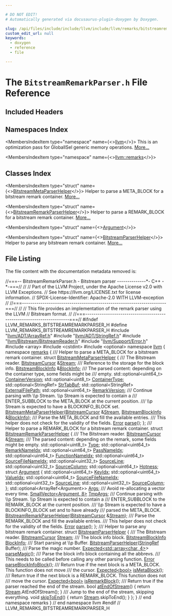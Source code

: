 ```yaml
---

# DO NOT EDIT!
# Automatically generated via docusaurus-plugin-doxygen by Doxygen.

slug: /api/files/include/include/llvm/include/llvm/remarks/bitstreamremarkparser-h
custom_edit_url: null
keywords:
  - doxygen
  - reference
  - file

---
```





# The `BitstreamRemarkParser.h` File Reference

<DoxygenPage pluginConfig={pluginConfig}>



## Included Headers

<IncludesList>
<IncludesListItem
  filePath="llvm/ADT/ArrayRef.h"
  permalink="/docs/api/files/include/include/llvm/include/llvm/adt/arrayref-h"
  isLocal="true" />
<IncludesListItem
  filePath="llvm/ADT/StringRef.h"
  permalink="/docs/api/files/include/include/llvm/include/llvm/adt/stringref-h"
  isLocal="true" />
<IncludesListItem
  filePath="llvm/Bitstream/BitstreamReader.h"
  permalink="/docs/api/files/include/include/llvm/include/llvm/bitstream/bitstreamreader-h"
  isLocal="true" />
<IncludesListItem
  filePath="llvm/Support/Error.h"
  permalink="/docs/api/files/include/include/llvm/include/llvm/support/error-h"
  isLocal="true" />
<IncludesListItem
  filePath="array"
  permalink=""
  isLocal="false" />
<IncludesListItem
  filePath="cstdint"
  permalink=""
  isLocal="false" />
<IncludesListItem
  filePath="optional"
  permalink=""
  isLocal="false" />
</IncludesList>

## Namespaces Index

<MembersIndex>

<MembersIndexItem
  type="namespace"
  name={<><a href="/docs/api/namespaces/llvm">llvm</a></>}>
This is an optimization pass for GlobalISel generic memory operations. <a href="/docs/api/namespaces/llvm/#details">More...</a>
</MembersIndexItem>

<MembersIndexItem
  type="namespace"
  name={<><a href="/docs/api/namespaces/llvm/remarks">llvm::remarks</a></>}>
</MembersIndexItem>

</MembersIndex>

## Classes Index

<MembersIndex>

<MembersIndexItem
  type="struct"
  name={<><a href="/docs/api/structs/llvm/remarks/bitstreammetaparserhelper">BitstreamMetaParserHelper</a></>}>
Helper to parse a META&#95;BLOCK for a bitstream remark container. <a href="/docs/api/structs/llvm/remarks/bitstreammetaparserhelper/#details">More...</a>
</MembersIndexItem>

<MembersIndexItem
  type="struct"
  name={<><a href="/docs/api/structs/llvm/remarks/bitstreamremarkparserhelper">BitstreamRemarkParserHelper</a></>}>
Helper to parse a REMARK&#95;BLOCK for a bitstream remark container. <a href="/docs/api/structs/llvm/remarks/bitstreamremarkparserhelper/#details">More...</a>
</MembersIndexItem>

<MembersIndexItem
  type="struct"
  name={<><a href="/docs/api/structs/llvm/remarks/bitstreamremarkparserhelper/argument">Argument</a></>}>
</MembersIndexItem>

<MembersIndexItem
  type="struct"
  name={<><a href="/docs/api/structs/llvm/remarks/bitstreamparserhelper">BitstreamParserHelper</a></>}>
Helper to parse any bitstream remark container. <a href="/docs/api/structs/llvm/remarks/bitstreamparserhelper/#details">More...</a>
</MembersIndexItem>

</MembersIndex>


## File Listing

The file content with the documentation metadata removed is:

<ProgramListing>

<Link id="l00001" /><CodeLine lineNumber="1"><Highlight kind="comment">//===-- BitstreamRemarkParser.h - Bitstream parser --------------&#42;- C++ -&#42;-===//</Highlight><Highlight kind="normal"></Highlight></CodeLine>
<Link id="l00002" /><CodeLine lineNumber="2"><Highlight kind="normal"></Highlight><Highlight kind="comment">//</Highlight><Highlight kind="normal"></Highlight></CodeLine>
<Link id="l00003" /><CodeLine lineNumber="3"><Highlight kind="normal"></Highlight><Highlight kind="comment">// Part of the LLVM Project, under the Apache License v2.0 with LLVM Exceptions.</Highlight><Highlight kind="normal"></Highlight></CodeLine>
<Link id="l00004" /><CodeLine lineNumber="4"><Highlight kind="normal"></Highlight><Highlight kind="comment">// See https://llvm.org/LICENSE.txt for license information.</Highlight><Highlight kind="normal"></Highlight></CodeLine>
<Link id="l00005" /><CodeLine lineNumber="5"><Highlight kind="normal"></Highlight><Highlight kind="comment">// SPDX-License-Identifier: Apache-2.0 WITH LLVM-exception</Highlight><Highlight kind="normal"></Highlight></CodeLine>
<Link id="l00006" /><CodeLine lineNumber="6"><Highlight kind="normal"></Highlight><Highlight kind="comment">//</Highlight><Highlight kind="normal"></Highlight></CodeLine>
<Link id="l00007" /><CodeLine lineNumber="7"><Highlight kind="normal"></Highlight><Highlight kind="comment">//===----------------------------------------------------------------------===//</Highlight><Highlight kind="normal"></Highlight></CodeLine>
<Link id="l00008" /><CodeLine lineNumber="8"><Highlight kind="normal"></Highlight><Highlight kind="comment">//</Highlight><Highlight kind="normal"></Highlight></CodeLine>
<Link id="l00009" /><CodeLine lineNumber="9"><Highlight kind="normal"></Highlight><Highlight kind="comment">// This file provides an implementation of the remark parser using the LLVM</Highlight><Highlight kind="normal"></Highlight></CodeLine>
<Link id="l00010" /><CodeLine lineNumber="10"><Highlight kind="normal"></Highlight><Highlight kind="comment">// Bitstream format.</Highlight><Highlight kind="normal"></Highlight></CodeLine>
<Link id="l00011" /><CodeLine lineNumber="11"><Highlight kind="normal"></Highlight><Highlight kind="comment">//</Highlight><Highlight kind="normal"></Highlight></CodeLine>
<Link id="l00012" /><CodeLine lineNumber="12"><Highlight kind="normal"></Highlight><Highlight kind="comment">//===----------------------------------------------------------------------===//</Highlight><Highlight kind="normal"></Highlight></CodeLine>
<Link id="l00013" /><CodeLine lineNumber="13"><Highlight kind="normal"></Highlight></CodeLine>
<Link id="l00014" /><CodeLine lineNumber="14"><Highlight kind="normal"></Highlight><Highlight kind="preprocessor">#ifndef LLVM&#95;REMARKS&#95;BITSTREAMREMARKPARSER&#95;H</Highlight><Highlight kind="normal"></Highlight></CodeLine>
<Link id="l00015" /><CodeLine lineNumber="15"><Highlight kind="normal"></Highlight><Highlight kind="preprocessor">#define LLVM&#95;REMARKS&#95;BITSTREAMREMARKPARSER&#95;H</Highlight><Highlight kind="normal"></Highlight></CodeLine>
<Link id="l00016" /><CodeLine lineNumber="16"><Highlight kind="normal"></Highlight></CodeLine>
<Link id="l00017" /><CodeLine lineNumber="17"><Highlight kind="normal"></Highlight><Highlight kind="preprocessor">#include &quot;<a href="/docs/api/files/include/include/llvm/include/llvm/adt/arrayref-h">llvm/ADT/ArrayRef.h</a>&quot;</Highlight><Highlight kind="normal"></Highlight></CodeLine>
<Link id="l00018" /><CodeLine lineNumber="18"><Highlight kind="normal"></Highlight><Highlight kind="preprocessor">#include &quot;<a href="/docs/api/files/include/include/llvm/include/llvm/adt/stringref-h">llvm/ADT/StringRef.h</a>&quot;</Highlight><Highlight kind="normal"></Highlight></CodeLine>
<Link id="l00019" /><CodeLine lineNumber="19"><Highlight kind="normal"></Highlight><Highlight kind="preprocessor">#include &quot;<a href="/docs/api/files/include/include/llvm/include/llvm/bitstream/bitstreamreader-h">llvm/Bitstream/BitstreamReader.h</a>&quot;</Highlight><Highlight kind="normal"></Highlight></CodeLine>
<Link id="l00020" /><CodeLine lineNumber="20"><Highlight kind="normal"></Highlight><Highlight kind="preprocessor">#include &quot;<a href="/docs/api/files/include/include/llvm/include/llvm/support/error-h">llvm/Support/Error.h</a>&quot;</Highlight><Highlight kind="normal"></Highlight></CodeLine>
<Link id="l00021" /><CodeLine lineNumber="21"><Highlight kind="normal"></Highlight><Highlight kind="preprocessor">#include &lt;array&gt;</Highlight><Highlight kind="normal"></Highlight></CodeLine>
<Link id="l00022" /><CodeLine lineNumber="22"><Highlight kind="normal"></Highlight><Highlight kind="preprocessor">#include &lt;cstdint&gt;</Highlight><Highlight kind="normal"></Highlight></CodeLine>
<Link id="l00023" /><CodeLine lineNumber="23"><Highlight kind="normal"></Highlight><Highlight kind="preprocessor">#include &lt;optional&gt;</Highlight><Highlight kind="normal"></Highlight></CodeLine>
<Link id="l00024" /><CodeLine lineNumber="24"><Highlight kind="normal"></Highlight></CodeLine>
<Link id="l00025" /><CodeLine lineNumber="25"><Highlight kind="normal"></Highlight><Highlight kind="keyword">namespace </Highlight><Highlight kind="normal"><a href="/docs/api/namespaces/llvm">llvm</a> &#123;</Highlight></CodeLine>
<Link id="l00026" /><CodeLine lineNumber="26"><Highlight kind="normal"></Highlight><Highlight kind="keyword">namespace </Highlight><Highlight kind="normal"><a href="/docs/api/namespaces/llvm/remarks">remarks</a> &#123;</Highlight></CodeLine>
<Link id="l00027" /><CodeLine lineNumber="27"><Highlight kind="normal"></Highlight><Highlight kind="comment"></Highlight></CodeLine>
<Link id="l00028" /><CodeLine lineNumber="28"><Highlight kind="comment">/// Helper to parse a META&#95;BLOCK for a bitstream remark container.</Highlight><Highlight kind="normal"></Highlight></CodeLine>
<Link id="l00029" /><CodeLine lineNumber="29" lineLink="/docs/api/structs/llvm/remarks/bitstreammetaparserhelper"><Highlight kind="normal"></Highlight><Highlight kind="keyword">struct </Highlight><Highlight kind="normal"><a href="/docs/api/structs/llvm/remarks/bitstreammetaparserhelper/#ac68bb7d5a2b3927673738c771a092207">BitstreamMetaParserHelper</a> &#123;</Highlight><Highlight kind="comment"></Highlight></CodeLine>
<Link id="l00030" /><CodeLine lineNumber="30"><Highlight kind="comment">  /// The Bitstream reader.</Highlight><Highlight kind="normal"></Highlight></CodeLine>
<Link id="l00031" /><CodeLine lineNumber="31" lineLink="/docs/api/structs/llvm/remarks/bitstreammetaparserhelper/#a3452edb46677839de43c54d212848655"><Highlight kind="normal">  <a href="/docs/api/classes/llvm/bitstreamcursor">BitstreamCursor</a> &amp;<a href="/docs/api/structs/llvm/remarks/bitstreammetaparserhelper/#a3452edb46677839de43c54d212848655">Stream</a>;</Highlight><Highlight kind="comment"></Highlight></CodeLine>
<Link id="l00032" /><CodeLine lineNumber="32"><Highlight kind="comment">  /// Reference to the storage for the block info.</Highlight><Highlight kind="normal"></Highlight></CodeLine>
<Link id="l00033" /><CodeLine lineNumber="33" lineLink="/docs/api/structs/llvm/remarks/bitstreammetaparserhelper/#a8e30bed02f49f216f0928d79961d2229"><Highlight kind="normal">  <a href="/docs/api/classes/llvm/bitstreamblockinfo">BitstreamBlockInfo</a> &amp;<a href="/docs/api/structs/llvm/remarks/bitstreammetaparserhelper/#a8e30bed02f49f216f0928d79961d2229">BlockInfo</a>;</Highlight><Highlight kind="comment"></Highlight></CodeLine>
<Link id="l00034" /><CodeLine lineNumber="34"><Highlight kind="comment">  /// The parsed content: depending on the container type, some fields might be</Highlight></CodeLine>
<Link id="l00035" /><CodeLine lineNumber="35"><Highlight kind="comment">  /// empty.</Highlight><Highlight kind="normal"></Highlight></CodeLine>
<Link id="l00036" /><CodeLine lineNumber="36" lineLink="/docs/api/structs/llvm/remarks/bitstreammetaparserhelper/#a084f2fb5445566ed92c4fe9d3ea93ec3"><Highlight kind="normal">  std::optional&lt;uint64&#95;t&gt; <a href="/docs/api/structs/llvm/remarks/bitstreammetaparserhelper/#a084f2fb5445566ed92c4fe9d3ea93ec3">ContainerVersion</a>;</Highlight></CodeLine>
<Link id="l00037" /><CodeLine lineNumber="37" lineLink="/docs/api/structs/llvm/remarks/bitstreammetaparserhelper/#ae56a7ef95081de9d8658bc25e67ce029"><Highlight kind="normal">  std::optional&lt;uint8&#95;t&gt; <a href="/docs/api/structs/llvm/remarks/bitstreammetaparserhelper/#ae56a7ef95081de9d8658bc25e67ce029">ContainerType</a>;</Highlight></CodeLine>
<Link id="l00038" /><CodeLine lineNumber="38" lineLink="/docs/api/structs/llvm/remarks/bitstreammetaparserhelper/#acac316133cc6fd177c8346968e986d02"><Highlight kind="normal">  std::optional&lt;StringRef&gt; <a href="/docs/api/structs/llvm/remarks/bitstreammetaparserhelper/#acac316133cc6fd177c8346968e986d02">StrTabBuf</a>;</Highlight></CodeLine>
<Link id="l00039" /><CodeLine lineNumber="39" lineLink="/docs/api/structs/llvm/remarks/bitstreammetaparserhelper/#ae0ffd7425e984e6b5b3062ab718706df"><Highlight kind="normal">  std::optional&lt;StringRef&gt; <a href="/docs/api/structs/llvm/remarks/bitstreammetaparserhelper/#ae0ffd7425e984e6b5b3062ab718706df">ExternalFilePath</a>;</Highlight></CodeLine>
<Link id="l00040" /><CodeLine lineNumber="40" lineLink="/docs/api/structs/llvm/remarks/bitstreammetaparserhelper/#a221e8fddc1c8a587642ef5baa478472d"><Highlight kind="normal">  std::optional&lt;uint64&#95;t&gt; <a href="/docs/api/structs/llvm/remarks/bitstreammetaparserhelper/#a221e8fddc1c8a587642ef5baa478472d">RemarkVersion</a>;</Highlight></CodeLine>
<Link id="l00041" /><CodeLine lineNumber="41"><Highlight kind="normal"></Highlight><Highlight kind="comment"></Highlight></CodeLine>
<Link id="l00042" /><CodeLine lineNumber="42"><Highlight kind="comment">  /// Continue parsing with \\p Stream. \\p Stream is expected to contain a</Highlight></CodeLine>
<Link id="l00043" /><CodeLine lineNumber="43"><Highlight kind="comment">  /// ENTER&#95;SUBBLOCK to the META&#95;BLOCK at the current position.</Highlight></CodeLine>
<Link id="l00044" /><CodeLine lineNumber="44"><Highlight kind="comment">  /// \\p Stream is expected to have a BLOCKINFO&#95;BLOCK set.</Highlight><Highlight kind="normal"></Highlight></CodeLine>
<Link id="l00045" /><CodeLine lineNumber="45"><Highlight kind="normal">  <a href="/docs/api/structs/llvm/remarks/bitstreammetaparserhelper/#ac68bb7d5a2b3927673738c771a092207">BitstreamMetaParserHelper</a>(<a href="/docs/api/classes/llvm/bitstreamcursor">BitstreamCursor</a> &amp;<a href="/docs/api/structs/llvm/remarks/bitstreammetaparserhelper/#a3452edb46677839de43c54d212848655">Stream</a>,</Highlight></CodeLine>
<Link id="l00046" /><CodeLine lineNumber="46"><Highlight kind="normal">                            <a href="/docs/api/classes/llvm/bitstreamblockinfo">BitstreamBlockInfo</a> &amp;<a href="/docs/api/structs/llvm/remarks/bitstreammetaparserhelper/#a8e30bed02f49f216f0928d79961d2229">BlockInfo</a>);</Highlight></CodeLine>
<Link id="l00047" /><CodeLine lineNumber="47"><Highlight kind="normal"></Highlight><Highlight kind="comment"></Highlight></CodeLine>
<Link id="l00048" /><CodeLine lineNumber="48"><Highlight kind="comment">  /// Parse the META&#95;BLOCK and fill the available entries.</Highlight></CodeLine>
<Link id="l00049" /><CodeLine lineNumber="49"><Highlight kind="comment">  /// This helper does not check for the validity of the fields.</Highlight><Highlight kind="normal"></Highlight></CodeLine>
<Link id="l00050" /><CodeLine lineNumber="50"><Highlight kind="normal">  <a href="/docs/api/classes/llvm/error">Error</a> <a href="/docs/api/structs/llvm/remarks/bitstreammetaparserhelper/#a826ea9c4393f00429edd20d09fb16e75">parse</a>();</Highlight></CodeLine>
<Link id="l00051" /><CodeLine lineNumber="51"><Highlight kind="normal">&#125;;</Highlight></CodeLine>
<Link id="l00052" /><CodeLine lineNumber="52"><Highlight kind="normal"></Highlight><Highlight kind="comment"></Highlight></CodeLine>
<Link id="l00053" /><CodeLine lineNumber="53"><Highlight kind="comment">/// Helper to parse a REMARK&#95;BLOCK for a bitstream remark container.</Highlight><Highlight kind="normal"></Highlight></CodeLine>
<Link id="l00054" /><CodeLine lineNumber="54" lineLink="/docs/api/structs/llvm/remarks/bitstreamremarkparserhelper"><Highlight kind="normal"></Highlight><Highlight kind="keyword">struct </Highlight><Highlight kind="normal"><a href="/docs/api/structs/llvm/remarks/bitstreamremarkparserhelper/#aad557da4c58f76f8b5582eb7cbf2699f">BitstreamRemarkParserHelper</a> &#123;</Highlight><Highlight kind="comment"></Highlight></CodeLine>
<Link id="l00055" /><CodeLine lineNumber="55"><Highlight kind="comment">  /// The Bitstream reader.</Highlight><Highlight kind="normal"></Highlight></CodeLine>
<Link id="l00056" /><CodeLine lineNumber="56" lineLink="/docs/api/structs/llvm/remarks/bitstreamremarkparserhelper/#a3be772eabb34a2b1d5241bfb064b3a36"><Highlight kind="normal">  <a href="/docs/api/classes/llvm/bitstreamcursor">BitstreamCursor</a> &amp;<a href="/docs/api/structs/llvm/remarks/bitstreamremarkparserhelper/#a3be772eabb34a2b1d5241bfb064b3a36">Stream</a>;</Highlight><Highlight kind="comment"></Highlight></CodeLine>
<Link id="l00057" /><CodeLine lineNumber="57"><Highlight kind="comment">  /// The parsed content: depending on the remark, some fields might be empty.</Highlight><Highlight kind="normal"></Highlight></CodeLine>
<Link id="l00058" /><CodeLine lineNumber="58" lineLink="/docs/api/structs/llvm/remarks/bitstreamremarkparserhelper/#a01fa10e16ec7e17fb31b0b8934de7ea9"><Highlight kind="normal">  std::optional&lt;uint8&#95;t&gt; <a href="/docs/api/structs/llvm/remarks/bitstreamremarkparserhelper/#a01fa10e16ec7e17fb31b0b8934de7ea9">Type</a>;</Highlight></CodeLine>
<Link id="l00059" /><CodeLine lineNumber="59" lineLink="/docs/api/structs/llvm/remarks/bitstreamremarkparserhelper/#aac1680930daf95ad4c258709b8518e8b"><Highlight kind="normal">  std::optional&lt;uint64&#95;t&gt; <a href="/docs/api/structs/llvm/remarks/bitstreamremarkparserhelper/#aac1680930daf95ad4c258709b8518e8b">RemarkNameIdx</a>;</Highlight></CodeLine>
<Link id="l00060" /><CodeLine lineNumber="60" lineLink="/docs/api/structs/llvm/remarks/bitstreamremarkparserhelper/#a323d8a7adcd935236d9340232301a93b"><Highlight kind="normal">  std::optional&lt;uint64&#95;t&gt; <a href="/docs/api/structs/llvm/remarks/bitstreamremarkparserhelper/#a323d8a7adcd935236d9340232301a93b">PassNameIdx</a>;</Highlight></CodeLine>
<Link id="l00061" /><CodeLine lineNumber="61" lineLink="/docs/api/structs/llvm/remarks/bitstreamremarkparserhelper/#a70fa0994181a7103ddd9bbc488a96e28"><Highlight kind="normal">  std::optional&lt;uint64&#95;t&gt; <a href="/docs/api/structs/llvm/remarks/bitstreamremarkparserhelper/#a70fa0994181a7103ddd9bbc488a96e28">FunctionNameIdx</a>;</Highlight></CodeLine>
<Link id="l00062" /><CodeLine lineNumber="62" lineLink="/docs/api/structs/llvm/remarks/bitstreamremarkparserhelper/#a9f55da3885c489bb87753fc8c1664002"><Highlight kind="normal">  std::optional&lt;uint64&#95;t&gt; <a href="/docs/api/structs/llvm/remarks/bitstreamremarkparserhelper/#a9f55da3885c489bb87753fc8c1664002">SourceFileNameIdx</a>;</Highlight></CodeLine>
<Link id="l00063" /><CodeLine lineNumber="63" lineLink="/docs/api/structs/llvm/remarks/bitstreamremarkparserhelper/#aa402ec5953c76f4f911909f25633e775"><Highlight kind="normal">  std::optional&lt;uint32&#95;t&gt; <a href="/docs/api/structs/llvm/remarks/bitstreamremarkparserhelper/#aa402ec5953c76f4f911909f25633e775">SourceLine</a>;</Highlight></CodeLine>
<Link id="l00064" /><CodeLine lineNumber="64" lineLink="/docs/api/structs/llvm/remarks/bitstreamremarkparserhelper/#a661066f9e650f6e38a4f7940797c5530"><Highlight kind="normal">  std::optional&lt;uint32&#95;t&gt; <a href="/docs/api/structs/llvm/remarks/bitstreamremarkparserhelper/#a661066f9e650f6e38a4f7940797c5530">SourceColumn</a>;</Highlight></CodeLine>
<Link id="l00065" /><CodeLine lineNumber="65" lineLink="/docs/api/structs/llvm/remarks/bitstreamremarkparserhelper/#af93a189fc0f40271d62ba7f5d3568cf0"><Highlight kind="normal">  std::optional&lt;uint64&#95;t&gt; <a href="/docs/api/structs/llvm/remarks/bitstreamremarkparserhelper/#af93a189fc0f40271d62ba7f5d3568cf0">Hotness</a>;</Highlight></CodeLine>
<Link id="l00066" /><CodeLine lineNumber="66" lineLink="/docs/api/structs/llvm/remarks/bitstreamremarkparserhelper/argument"><Highlight kind="normal">  </Highlight><Highlight kind="keyword">struct </Highlight><Highlight kind="normal"><a href="/docs/api/structs/llvm/remarks/bitstreamremarkparserhelper/argument">Argument</a> &#123;</Highlight></CodeLine>
<Link id="l00067" /><CodeLine lineNumber="67" lineLink="/docs/api/structs/llvm/remarks/bitstreamremarkparserhelper/argument/#a25bfa65db37a26e434e55668a7341b88"><Highlight kind="normal">    std::optional&lt;uint64&#95;t&gt; <a href="/docs/api/structs/llvm/remarks/bitstreamremarkparserhelper/argument/#a25bfa65db37a26e434e55668a7341b88">KeyIdx</a>;</Highlight></CodeLine>
<Link id="l00068" /><CodeLine lineNumber="68" lineLink="/docs/api/structs/llvm/remarks/bitstreamremarkparserhelper/argument/#a8d54535d5685b023d1cf7b442d4fba3f"><Highlight kind="normal">    std::optional&lt;uint64&#95;t&gt; <a href="/docs/api/structs/llvm/remarks/bitstreamremarkparserhelper/argument/#a8d54535d5685b023d1cf7b442d4fba3f">ValueIdx</a>;</Highlight></CodeLine>
<Link id="l00069" /><CodeLine lineNumber="69" lineLink="/docs/api/structs/llvm/remarks/bitstreamremarkparserhelper/argument/#a8cfac8cc14289236bd92842bae109d36"><Highlight kind="normal">    std::optional&lt;uint64&#95;t&gt; <a href="/docs/api/structs/llvm/remarks/bitstreamremarkparserhelper/argument/#a8cfac8cc14289236bd92842bae109d36">SourceFileNameIdx</a>;</Highlight></CodeLine>
<Link id="l00070" /><CodeLine lineNumber="70" lineLink="/docs/api/structs/llvm/remarks/bitstreamremarkparserhelper/argument/#adab52f778dd6c1ccc79b9a5c6f553250"><Highlight kind="normal">    std::optional&lt;uint32&#95;t&gt; <a href="/docs/api/structs/llvm/remarks/bitstreamremarkparserhelper/argument/#adab52f778dd6c1ccc79b9a5c6f553250">SourceLine</a>;</Highlight></CodeLine>
<Link id="l00071" /><CodeLine lineNumber="71" lineLink="/docs/api/structs/llvm/remarks/bitstreamremarkparserhelper/argument/#a1733891ea023b4c6f2e220862f0ca85d"><Highlight kind="normal">    std::optional&lt;uint32&#95;t&gt; <a href="/docs/api/structs/llvm/remarks/bitstreamremarkparserhelper/argument/#a1733891ea023b4c6f2e220862f0ca85d">SourceColumn</a>;</Highlight></CodeLine>
<Link id="l00072" /><CodeLine lineNumber="72"><Highlight kind="normal">  &#125;;</Highlight></CodeLine>
<Link id="l00073" /><CodeLine lineNumber="73" lineLink="/docs/api/structs/llvm/remarks/bitstreamremarkparserhelper/#a03e0ae3c26607b39bb3e68ccecd97f57"><Highlight kind="normal">  std::optional&lt;ArrayRef&lt;Argument&gt;&gt; <a href="/docs/api/structs/llvm/remarks/bitstreamremarkparserhelper/#a03e0ae3c26607b39bb3e68ccecd97f57">Args</a>;</Highlight><Highlight kind="comment"></Highlight></CodeLine>
<Link id="l00074" /><CodeLine lineNumber="74"><Highlight kind="comment">  /// Avoid re-allocating a vector every time.</Highlight><Highlight kind="normal"></Highlight></CodeLine>
<Link id="l00075" /><CodeLine lineNumber="75" lineLink="/docs/api/structs/llvm/remarks/bitstreamremarkparserhelper/#a6c9cbad7c034b4117c94b60dee3900ba"><Highlight kind="normal">  <a href="/docs/api/classes/llvm/smallvector">SmallVector&lt;Argument, 8&gt;</a> <a href="/docs/api/structs/llvm/remarks/bitstreamremarkparserhelper/#a6c9cbad7c034b4117c94b60dee3900ba">TmpArgs</a>;</Highlight></CodeLine>
<Link id="l00076" /><CodeLine lineNumber="76"><Highlight kind="normal"></Highlight><Highlight kind="comment"></Highlight></CodeLine>
<Link id="l00077" /><CodeLine lineNumber="77"><Highlight kind="comment">  /// Continue parsing with \\p Stream. \\p Stream is expected to contain a</Highlight></CodeLine>
<Link id="l00078" /><CodeLine lineNumber="78"><Highlight kind="comment">  /// ENTER&#95;SUBBLOCK to the REMARK&#95;BLOCK at the current position.</Highlight></CodeLine>
<Link id="l00079" /><CodeLine lineNumber="79"><Highlight kind="comment">  /// \\p Stream is expected to have a BLOCKINFO&#95;BLOCK set and to have already</Highlight></CodeLine>
<Link id="l00080" /><CodeLine lineNumber="80"><Highlight kind="comment">  /// parsed the META&#95;BLOCK.</Highlight><Highlight kind="normal"></Highlight></CodeLine>
<Link id="l00081" /><CodeLine lineNumber="81"><Highlight kind="normal">  <a href="/docs/api/structs/llvm/remarks/bitstreamremarkparserhelper/#aad557da4c58f76f8b5582eb7cbf2699f">BitstreamRemarkParserHelper</a>(<a href="/docs/api/classes/llvm/bitstreamcursor">BitstreamCursor</a> &amp;<a href="/docs/api/structs/llvm/remarks/bitstreamremarkparserhelper/#a3be772eabb34a2b1d5241bfb064b3a36">Stream</a>);</Highlight></CodeLine>
<Link id="l00082" /><CodeLine lineNumber="82"><Highlight kind="normal"></Highlight><Highlight kind="comment"></Highlight></CodeLine>
<Link id="l00083" /><CodeLine lineNumber="83"><Highlight kind="comment">  /// Parse the REMARK&#95;BLOCK and fill the available entries.</Highlight></CodeLine>
<Link id="l00084" /><CodeLine lineNumber="84"><Highlight kind="comment">  /// This helper does not check for the validity of the fields.</Highlight><Highlight kind="normal"></Highlight></CodeLine>
<Link id="l00085" /><CodeLine lineNumber="85"><Highlight kind="normal">  <a href="/docs/api/classes/llvm/error">Error</a> <a href="/docs/api/structs/llvm/remarks/bitstreamremarkparserhelper/#afe31085cbd69c4097cd149a4ac07c0f5">parse</a>();</Highlight></CodeLine>
<Link id="l00086" /><CodeLine lineNumber="86"><Highlight kind="normal">&#125;;</Highlight></CodeLine>
<Link id="l00087" /><CodeLine lineNumber="87"><Highlight kind="normal"></Highlight><Highlight kind="comment"></Highlight></CodeLine>
<Link id="l00088" /><CodeLine lineNumber="88"><Highlight kind="comment">/// Helper to parse any bitstream remark container.</Highlight><Highlight kind="normal"></Highlight></CodeLine>
<Link id="l00089" /><CodeLine lineNumber="89" lineLink="/docs/api/structs/llvm/remarks/bitstreamparserhelper"><Highlight kind="normal"></Highlight><Highlight kind="keyword">struct </Highlight><Highlight kind="normal"><a href="/docs/api/structs/llvm/remarks/bitstreamparserhelper/#a1d4c73941ebc30cf7b9875675099c666">BitstreamParserHelper</a> &#123;</Highlight><Highlight kind="comment"></Highlight></CodeLine>
<Link id="l00090" /><CodeLine lineNumber="90"><Highlight kind="comment">  /// The Bitstream reader.</Highlight><Highlight kind="normal"></Highlight></CodeLine>
<Link id="l00091" /><CodeLine lineNumber="91" lineLink="/docs/api/structs/llvm/remarks/bitstreamparserhelper/#ab2e7f2b1dba80a9a20f70ae50c7f3a78"><Highlight kind="normal">  <a href="/docs/api/classes/llvm/bitstreamcursor">BitstreamCursor</a> <a href="/docs/api/structs/llvm/remarks/bitstreamparserhelper/#ab2e7f2b1dba80a9a20f70ae50c7f3a78">Stream</a>;</Highlight><Highlight kind="comment"></Highlight></CodeLine>
<Link id="l00092" /><CodeLine lineNumber="92"><Highlight kind="comment">  /// The block info block.</Highlight><Highlight kind="normal"></Highlight></CodeLine>
<Link id="l00093" /><CodeLine lineNumber="93" lineLink="/docs/api/structs/llvm/remarks/bitstreamparserhelper/#a9c4ce9e20247516d25c9f1b8e9ff436e"><Highlight kind="normal">  <a href="/docs/api/classes/llvm/bitstreamblockinfo">BitstreamBlockInfo</a> <a href="/docs/api/structs/llvm/remarks/bitstreamparserhelper/#a9c4ce9e20247516d25c9f1b8e9ff436e">BlockInfo</a>;</Highlight><Highlight kind="comment"></Highlight></CodeLine>
<Link id="l00094" /><CodeLine lineNumber="94"><Highlight kind="comment">  /// Start parsing at \\p Buffer.</Highlight><Highlight kind="normal"></Highlight></CodeLine>
<Link id="l00095" /><CodeLine lineNumber="95"><Highlight kind="normal">  <a href="/docs/api/structs/llvm/remarks/bitstreamparserhelper/#a1d4c73941ebc30cf7b9875675099c666">BitstreamParserHelper</a>(<a href="/docs/api/classes/llvm/stringref">StringRef</a> Buffer);</Highlight><Highlight kind="comment"></Highlight></CodeLine>
<Link id="l00096" /><CodeLine lineNumber="96"><Highlight kind="comment">  /// Parse the magic number.</Highlight><Highlight kind="normal"></Highlight></CodeLine>
<Link id="l00097" /><CodeLine lineNumber="97"><Highlight kind="normal">  <a href="/docs/api/classes/llvm/expected">Expected&lt;std::array&lt;char, 4&gt;</a>&gt; <a href="/docs/api/structs/llvm/remarks/bitstreamparserhelper/#a91864eac8a4794fffda30075186a5d8f">parseMagic</a>();</Highlight><Highlight kind="comment"></Highlight></CodeLine>
<Link id="l00098" /><CodeLine lineNumber="98"><Highlight kind="comment">  /// Parse the block info block containing all the abbrevs.</Highlight></CodeLine>
<Link id="l00099" /><CodeLine lineNumber="99"><Highlight kind="comment">  /// This needs to be called before calling any other parsing function.</Highlight><Highlight kind="normal"></Highlight></CodeLine>
<Link id="l00100" /><CodeLine lineNumber="100"><Highlight kind="normal">  <a href="/docs/api/classes/llvm/error">Error</a> <a href="/docs/api/structs/llvm/remarks/bitstreamparserhelper/#aef087e7464b791f0ab26613736065520">parseBlockInfoBlock</a>();</Highlight><Highlight kind="comment"></Highlight></CodeLine>
<Link id="l00101" /><CodeLine lineNumber="101"><Highlight kind="comment">  /// Return true if the next block is a META&#95;BLOCK. This function does not move</Highlight></CodeLine>
<Link id="l00102" /><CodeLine lineNumber="102"><Highlight kind="comment">  /// the cursor.</Highlight><Highlight kind="normal"></Highlight></CodeLine>
<Link id="l00103" /><CodeLine lineNumber="103"><Highlight kind="normal">  <a href="/docs/api/classes/llvm/expected">Expected&lt;bool&gt;</a> <a href="/docs/api/structs/llvm/remarks/bitstreamparserhelper/#ab34732668c30428cb7a7f9b87044a959">isMetaBlock</a>();</Highlight><Highlight kind="comment"></Highlight></CodeLine>
<Link id="l00104" /><CodeLine lineNumber="104"><Highlight kind="comment">  /// Return true if the next block is a REMARK&#95;BLOCK. This function does not</Highlight></CodeLine>
<Link id="l00105" /><CodeLine lineNumber="105"><Highlight kind="comment">  /// move the cursor.</Highlight><Highlight kind="normal"></Highlight></CodeLine>
<Link id="l00106" /><CodeLine lineNumber="106"><Highlight kind="normal">  <a href="/docs/api/classes/llvm/expected">Expected&lt;bool&gt;</a> <a href="/docs/api/structs/llvm/remarks/bitstreamparserhelper/#a3bd057f2051ce4adb1cf5d39f525c674">isRemarkBlock</a>();</Highlight><Highlight kind="comment"></Highlight></CodeLine>
<Link id="l00107" /><CodeLine lineNumber="107"><Highlight kind="comment">  /// Return true if the parser reached the end of the stream.</Highlight><Highlight kind="normal"></Highlight></CodeLine>
<Link id="l00108" /><CodeLine lineNumber="108" lineLink="/docs/api/structs/llvm/remarks/bitstreamparserhelper/#a654a19befcb5dcbbc4f0c4ce022e5d93"><Highlight kind="normal">  </Highlight><Highlight kind="keywordtype">bool</Highlight><Highlight kind="normal"> <a href="/docs/api/structs/llvm/remarks/bitstreamparserhelper/#a654a19befcb5dcbbc4f0c4ce022e5d93">atEndOfStream</a>() &#123; </Highlight><Highlight kind="keywordflow">return</Highlight><Highlight kind="normal"> <a href="/docs/api/structs/llvm/remarks/bitstreamparserhelper/#ab2e7f2b1dba80a9a20f70ae50c7f3a78">Stream</a>.AtEndOfStream(); &#125;</Highlight><Highlight kind="comment"></Highlight></CodeLine>
<Link id="l00109" /><CodeLine lineNumber="109"><Highlight kind="comment">  /// Jump to the end of the stream, skipping everything.</Highlight><Highlight kind="normal"></Highlight></CodeLine>
<Link id="l00110" /><CodeLine lineNumber="110" lineLink="/docs/api/structs/llvm/remarks/bitstreamparserhelper/#a6893eab5fa87782d27235a0a9e09528a"><Highlight kind="normal">  </Highlight><Highlight kind="keywordtype">void</Highlight><Highlight kind="normal"> <a href="/docs/api/structs/llvm/remarks/bitstreamparserhelper/#a6893eab5fa87782d27235a0a9e09528a">skipToEnd</a>() &#123; </Highlight><Highlight kind="keywordflow">return</Highlight><Highlight kind="normal"> <a href="/docs/api/structs/llvm/remarks/bitstreamparserhelper/#ab2e7f2b1dba80a9a20f70ae50c7f3a78">Stream</a>.skipToEnd(); &#125;</Highlight></CodeLine>
<Link id="l00111" /><CodeLine lineNumber="111"><Highlight kind="normal">&#125;;</Highlight></CodeLine>
<Link id="l00112" /><CodeLine lineNumber="112"><Highlight kind="normal"></Highlight></CodeLine>
<Link id="l00113" /><CodeLine lineNumber="113"><Highlight kind="normal">&#125; </Highlight><Highlight kind="comment">// end namespace remarks</Highlight><Highlight kind="normal"></Highlight></CodeLine>
<Link id="l00114" /><CodeLine lineNumber="114"><Highlight kind="normal">&#125; </Highlight><Highlight kind="comment">// end namespace llvm</Highlight><Highlight kind="normal"></Highlight></CodeLine>
<Link id="l00115" /><CodeLine lineNumber="115"><Highlight kind="normal"></Highlight></CodeLine>
<Link id="l00116" /><CodeLine lineNumber="116"><Highlight kind="normal"></Highlight><Highlight kind="preprocessor">#endif </Highlight><Highlight kind="comment">// LLVM&#95;REMARKS&#95;BITSTREAMREMARKPARSER&#95;H</Highlight><Highlight kind="normal"></Highlight></CodeLine>

</ProgramListing>


</DoxygenPage>
